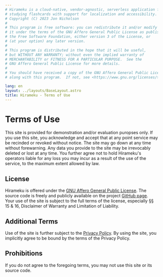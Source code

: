 ```yaml
---
# Hirameku is a cloud-native, vendor-agnostic, serverless application for
# studying flashcards with support for localization and accessibility.
# Copyright (C) 2023 Jon Nicholson
#
# This program is free software: you can redistribute it and/or modify
# it under the terms of the GNU Affero General Public License as published by
# the Free Software Foundation, either version 3 of the License, or
# (at your option) any later version.
#
# This program is distributed in the hope that it will be useful,
# but WITHOUT ANY WARRANTY; without even the implied warranty of
# MERCHANTABILITY or FITNESS FOR A PARTICULAR PURPOSE.  See the
# GNU Affero General Public License for more details.
#
# You should have received a copy of the GNU Affero General Public License
# along with this program.  If not, see <https://www.gnu.org/licenses/>.

lang: en
layout: ../layouts/BaseLayout.astro
title: Hirameku - Terms of Use
---
```


# Terms of Use

This site is provided for demonstration and/or evaluation puropses only. If you use this site, you acknowledge and accept that at any point service may be recinded or revoked without notice. The site may go down at any time without forewarning. Any data you provide to the site may be irrevocably deleted or lost at any time. You further agree not to hold Hirameku's operators liable for any loss you may incur as a result of the use of the service, to the maximum extent allowed by law.

<section>

## License

Hirameku is offered under the [GNU Affero General Public License](https://www.gnu.org/licenses/agpl-3.0.html). The source code is freely and publicly available on the project [GitHub page](https://github.com/nicholsonjon/hirameku). Your use of the site is subject to the full terms of the license, especially &#167;&#167; 15 &amp; 16, Disclaimer of Warranty and Limitation of Liability.

</section>
<section>

## Additional Terms

Use of the site is further subject to the [Privacy Policy](/privacy). By using the site, you implicitly agree to be bound by the terms of the Privacy Policy.

</section>
<section>

## Prohibitions

If you do not agree to the foregoing terms, you may not use this site or its source code.

</section>
